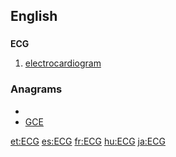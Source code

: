 ==English==

==={{initialism}}===
'''ECG'''

# {{cardiology}} [[electrocardiogram]]

===Anagrams===
* {{alphagram|ceg}}
* [[GCE#English|GCE]]

[[et:ECG]]
[[es:ECG]]
[[fr:ECG]]
[[hu:ECG]]
[[ja:ECG]]